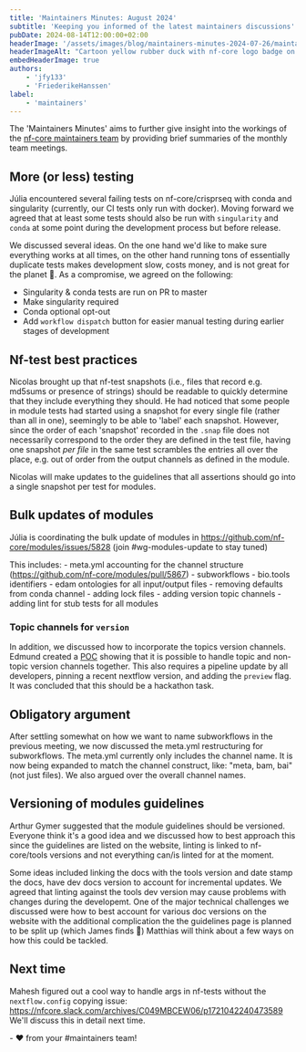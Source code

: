 ```yaml
---
title: 'Maintainers Minutes: August 2024'
subtitle: 'Keeping you informed of the latest maintainers discussions'
pubDate: 2024-08-14T12:00:00+02:00
headerImage: '/assets/images/blog/maintainers-minutes-2024-07-26/maintainers_duck.png'
headerImageAlt: "Cartoon yellow rubber duck with nf-core logo badge on it's body with the nf-core logo."
embedHeaderImage: true
authors:
    - 'jfy133'
    - 'FriederikeHanssen'
label:
    - 'maintainers'
---
```


The 'Maintainers Minutes' aims to further give insight into the workings of the [nf-core maintainers team](/governance#maintainers)
by providing brief summaries of the monthly team meetings.


## More (or less) testing

Júlia encountered several failing tests on nf-core/crisprseq with conda and singularity (currently, our CI tests only run with docker).
Moving forward we agreed that at least some tests should also be run with `singularity` and `conda` at some point during the development process but before release.

We discussed several ideas. 
On the one hand we'd like to make sure everything works at all times, on the other hand running tons of essentially duplicate tests makes development slow, costs money, and is not great for the planet 🌳.
As a compromise, we agreed on the following: 

- Singularity & conda tests are run on PR to master 
- Make singularity required 
- Conda optional opt-out 
- Add `workflow dispatch` button for easier manual testing during earlier stages of development

## Nf-test best practices

Nicolas brought up that nf-test snapshots (i.e., files that record e.g. md5sums or presence of strings) should be readable to quickly determine that they include everything they should.
He had noticed that some people in module tests had started using a snapshot for every single file (rather than all in one), seemingly to be able to 'label' each snapshot.
However, since the order of each 'snapshot' recorded in the `.snap` file does not necessarily correspond to the order they are defined in the test file, having one snapshot _per file_ in the same test scrambles the entries all over the place, e.g. out of order from the output channels as defined in the module.

Nicolas will make updates to the guidelines that all assertions should go into a single snapshot per test for modules.

## Bulk updates of modules

Júlia is coordinating the bulk update of modules in https://github.com/nf-core/modules/issues/5828 (join #wg-modules-update to stay tuned)

This includes: - meta.yml accounting for the channel structure (https://github.com/nf-core/modules/pull/5867) - subworkflows - bio.tools identifiers - edam ontologies for all input/output files - removing defaults from conda channel - adding lock files - adding version topic channels - adding lint for stub tests for all modules

### Topic channels for `version`

In addition, we discussed how to incorporate the topics version channels. Edmund created a [POC](https://github.com/nf-core/nascent/pull/150) showing that
it is possible to handle topic and non-topic version channels together.
This also requires a pipeline update by all developers, pinning a recent nextflow version, and adding the `preview` flag.
It was concluded that this should be a hackathon task.

## Obligatory argument

After settling somewhat on how we want to name subworkflows in the previous meeting, we now discussed the meta.yml restructuring for subworkflows.
The meta.yml currently only includes the channel name. It is now being expanded to match the channel construct, like: "meta, bam, bai" (not just files).
We also argued over the overall channel names.

## Versioning of modules guidelines

Arthur Gymer suggested that the module guidelines should be versioned.
Everyone think it's a good idea and we discussed how to best approach this since the guidelines are listed on the website, linting is linked to nf-core/tools versions
and not everything can/is linted for at the moment.

Some ideas included linking the docs with the tools version and date stamp the docs, have dev docs version to account for incremental updates. We agreed that linting against the tools dev version may cause
problems with changes during the developemt.
One of the major technical challenges we discussed were how to best account for various doc versions on the website with the additional complication the the guidelines page is planned to be split up (which James finds 🤢)
Matthias will think about a few ways on how this could be tackled.

## Next time

Mahesh figured out a cool way to handle args in nf-tests without the `nextflow.config` copying issue: https://nfcore.slack.com/archives/C049MBCEW06/p1721042240473589
We'll discuss this in detail next time.

\- :heart: from your #maintainers team!
